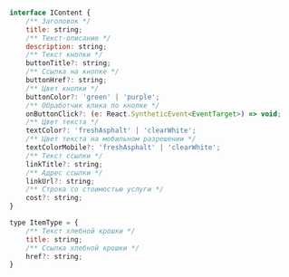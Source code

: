 
<Props of={VideoBanner} />

``` javascript

interface IContent {
    /** Заголовок */
    title: string;
    /** Текст-описание */
    description: string;
    /** Текст кнопки */
    buttonTitle?: string;
    /** Ссылка на кнопке */
    buttonHref?: string;
    /** Цвет кнопки */
    buttonColor?: 'green' | 'purple';
    /** Обработчик клика по кнопке */
    onButtonClick?: (e: React.SyntheticEvent<EventTarget>) => void;
    /** Цвет текста */
    textColor?: 'freshAsphalt' | 'clearWhite';
    /** Цвет текста на мобильном разрешении */
    textColorMobile?: 'freshAsphalt' | 'clearWhite';
    /** Текст ссылки */
    linkTitle?: string;
    /** Адрес ссылки */
    linkUrl?: string;
    /** Строка со стоимостью услуги */
    cost?: string;
}

type ItemType = {
    /** Текст хлебной крошки */
    title: string;
    /** Ссылка хлебной крошки */
    href?: string;
}

```
